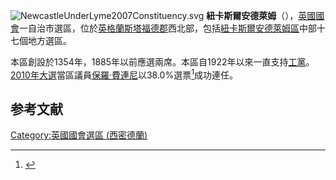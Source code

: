 [[File:NewcastleUnderLyme2007Constituency.svg|right]]
'''紐卡斯爾安德萊姆'''（{{lang-en|Newcastle-under-Lyme}}），[[英國|英國]][[英國國會|國會]]一自治市選區，位於[[英格蘭|英格蘭]][[斯塔福德郡|斯塔福德郡]]西北部，包括[[紐卡斯爾安德萊姆區|紐卡斯爾安德萊姆區]]中部十七個地方選區。

本區創設於1354年，1885年以前應選兩席。本區自1922年以來一直支持[[工黨_(英國)|工黨]]。[[2010年英國大選|2010年大選]]當區議員[[保羅·費連尼|保羅·費連尼]]以38.0%選票<ref name="2010election">{{cite news|publisher=[[英國廣播公司|英國廣播公司]]
|date=2010年5月7日
|title=Election 2010/Constituency/Newcastle-under-Lyme
|url=http://news.bbc.co.uk/2/shared/election2010/results/constituency/d08.stm
}}</ref>成功連任。

==参考文献==
<div class="references-small">
<references></references>
</div>

{{DEFAULTSORT:Newcastle-Under-Lyme (UK Parliament constituency)}}
[[Category:英國國會選區_(西密德蘭)|Category:英國國會選區 (西密德蘭)]]